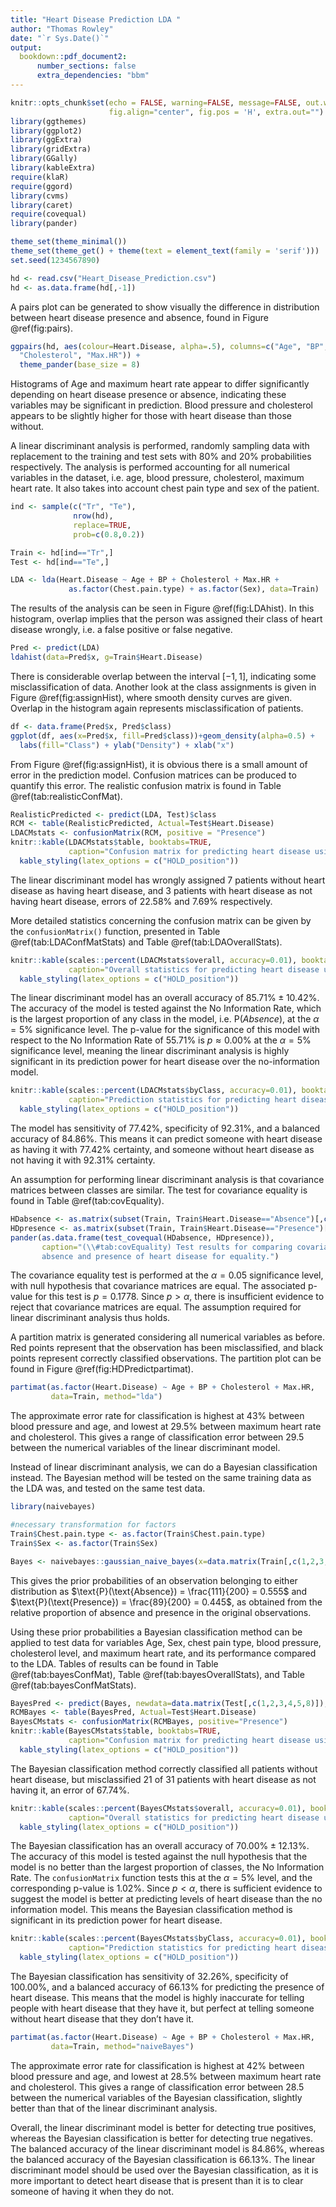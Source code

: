 ```yaml
---
title: "Heart Disease Prediction LDA "
author: "Thomas Rowley"
date: "`r Sys.Date()`"
output: 
  bookdown::pdf_document2:
      number_sections: false
      extra_dependencies: "bbm"
---
```


```r
knitr::opts_chunk$set(echo = FALSE, warning=FALSE, message=FALSE, out.width="80%",
                      fig.align="center", fig.pos = 'H', extra.out="")
library(ggthemes)
library(ggplot2)
library(ggExtra)
library(gridExtra)
library(GGally)
library(kableExtra)
require(klaR)
require(ggord)
library(cvms)
library(caret)
require(covequal)
library(pander)

theme_set(theme_minimal())
theme_set(theme_get() + theme(text = element_text(family = 'serif')))
set.seed(1234567890)
```

```r
hd <- read.csv("Heart_Disease_Prediction.csv")
hd <- as.data.frame(hd[,-1])
```

A pairs plot can be generated to show visually the difference in distribution between heart disease presence and absence, found in Figure \@ref(fig:pairs).

```r
ggpairs(hd, aes(colour=Heart.Disease, alpha=.5), columns=c("Age", "BP", 
  "Cholesterol", "Max.HR")) + 
  theme_pander(base_size = 8)
```

Histograms of Age and maximum heart rate appear to differ significantly depending on heart disease presence or absence, indicating these variables may be significant in prediction. Blood pressure and cholesterol appears to be slightly higher for those with heart disease than those without.

A linear discriminant analysis is performed, randomly sampling data with replacement to the training and test sets with 80% and 20% probabilities respectively. The analysis is performed accounting for all numerical variables in the dataset, i.e. age, blood pressure, cholesterol, maximum heart rate. It also takes into account chest pain type and sex of the patient.

```r
ind <- sample(c("Tr", "Te"),
              nrow(hd),
              replace=TRUE,
              prob=c(0.8,0.2))

Train <- hd[ind=="Tr",]
Test <- hd[ind=="Te",]

LDA <- lda(Heart.Disease ~ Age + BP + Cholesterol + Max.HR +
             as.factor(Chest.pain.type) + as.factor(Sex), data=Train)
```

The results of the analysis can be seen in Figure \@ref(fig:LDAhist). In this histogram, overlap implies that the person was assigned their class of heart disease wrongly, i.e. a false positive or false negative.

```r
Pred <- predict(LDA)
ldahist(data=Pred$x, g=Train$Heart.Disease)
```

There is considerable overlap between the interval $[-1, 1]$, indicating some misclassification of data. Another look at the class assignments is given in Figure \@ref(fig:assignHist), where smooth density curves are given. Overlap in the histogram again represents misclassification of patients.

```r
df <- data.frame(Pred$x, Pred$class)
ggplot(df, aes(x=Pred$x, fill=Pred$class))+geom_density(alpha=0.5) +
  labs(fill="Class") + ylab("Density") + xlab("x")
```

From Figure \@ref(fig:assignHist), it is obvious there is a small amount of error in the prediction model. Confusion matrices can be produced to quantify this error. The realistic confusion matrix is found in Table \@ref(tab:realisticConfMat).

<!--- Optimistic confusion matrix, should not be reported.
```r
OptimisticPredicted <- predict(LDA, Train)$class
(OCM <- table(OptimisticPredicted, Actual=Train$Heart.Disease))
sum(diag(OCM))/sum(OCM) # Overall accuracy
```
-->

```r
RealisticPredicted <- predict(LDA, Test)$class
RCM <- table(RealisticPredicted, Actual=Test$Heart.Disease)
LDACMstats <- confusionMatrix(RCM, positive = "Presence")
knitr::kable(LDACMstats$table, booktabs=TRUE, 
             caption="Confusion matrix for predicting heart disease using linear discriminant analysis.") %>%
  kable_styling(latex_options = c("HOLD_position"))
```

The linear discriminant model has wrongly assigned 7 patients without heart disease as having heart disease, and 3 patients with heart disease as not having heart disease, errors of $22.58\%$ and $7.69\%$ respectively.

More detailed statistics concerning the confusion matrix can be given by the `confusionMatrix()` function, presented in Table \@ref(tab:LDAConfMatStats) and Table \@ref(tab:LDAOverallStats).

```r
knitr::kable(scales::percent(LDACMstats$overall, accuracy=0.01), booktabs=TRUE, 
             caption="Overall statistics for predicting heart disease using linear discriminant analysis.") %>%
  kable_styling(latex_options = c("HOLD_position"))
```

The linear discriminant model has an overall accuracy of $85.71\% \pm 10.42\%$. The accuracy of the model is tested against the No Information Rate, which is the largest proportion of any class in the model, i.e. $\text{P}(Absence)$, at the $\alpha=5\%$ significance level. The p-value for the significance of this model with respect to the No Information Rate of $55.71\%$ is $p\approx0.00\%$ at the $\alpha = 5\%$ significance level, meaning the linear discriminant analysis is highly significant in its prediction power for heart disease over the no-information model.

```r
knitr::kable(scales::percent(LDACMstats$byClass, accuracy=0.01), booktabs=TRUE, 
             caption="Prediction statistics for predicting heart disease using linear discriminant analysis.") %>%
  kable_styling(latex_options = c("HOLD_position"))
```

The model has sensitivity of $77.42\%$, specificity of $92.31\%$, and a balanced accuracy of $84.86\%$. This means it can predict someone with heart disease as having it with $77.42\%$ certainty, and someone without heart disease as not having it with $92.31\%$ certainty.

An assumption for performing linear discriminant analysis is that covariance matrices between classes are similar. The test for covariance equality is found in Table \@ref(tab:covEquality).

```r
HDabsence <- as.matrix(subset(Train, Train$Heart.Disease=="Absence")[,c(-14)], ncol=5)
HDpresence <- as.matrix(subset(Train, Train$Heart.Disease=="Presence")[,c(-14)], ncol=5)
pander(as.data.frame(test_covequal(HDabsence, HDpresence)),
       caption="(\\#tab:covEquality) Test results for comparing covariance matrices for 
       absence and presence of heart disease for equality.")
```

The covariance equality test is performed at the $\alpha = 0.05$ significance level, with null hypothesis that covariance matrices are equal. The associated p-value for this test is $p=0.1778$. Since $p > \alpha$, there is insufficient evidence to reject that covariance matrices are equal. The assumption required for linear discriminant analysis thus holds.

A partition matrix is generated considering all numerical variables as before. Red points represent that the observation has been misclassified, and black points represent correctly classified observations. The partition plot can be found in Figure \@ref(fig:HDPredictpartimat).

```r
partimat(as.factor(Heart.Disease) ~ Age + BP + Cholesterol + Max.HR,
         data=Train, method="lda")
```

The approximate error rate for classification is highest at $43\%$ between blood pressure and age, and lowest at $29.5\%$ between maximum heart rate and cholesterol. This gives a range of classification error between $29.5%-43%$ between the numerical variables of the linear discriminant model.

Instead of linear discriminant analysis, we can do a Bayesian classification instead. The Bayesian method will be tested on the same training data as the LDA was, and tested on the same test data.

```r
library(naivebayes)

#necessary transformation for factors
Train$Chest.pain.type <- as.factor(Train$Chest.pain.type)
Train$Sex <- as.factor(Train$Sex)

Bayes <- naivebayes::gaussian_naive_bayes(x=data.matrix(Train[,c(1,2,3,4,5,8)]), y=Train$Heart.Disease, data=Train)
```

This gives the prior probabilities of an observation belonging to either distribution as $\text{P}(\text{Absence}) = \frac{111}{200} = 0.555$ and $\text{P}(\text{Presence}) = \frac{89}{200} = 0.445$, as obtained from the relative proportion of absence and presence in the original observations.

Using these prior probabilities a Bayesian classification method can be applied to test data for variables Age, Sex, chest pain type, blood pressure, cholesterol level, and maximum heart rate, and its performance compared to the LDA. Tables of results can be found in Table \@ref(tab:bayesConfMat), Table \@ref(tab:bayesOverallStats), and Table \@ref(tab:bayesConfMatStats).

```r
BayesPred <- predict(Bayes, newdata=data.matrix(Test[,c(1,2,3,4,5,8)]), type="class")
RCMBayes <- table(BayesPred, Actual=Test$Heart.Disease)
BayesCMstats <- confusionMatrix(RCMBayes, positive="Presence")
knitr::kable(BayesCMstats$table, booktabs=TRUE, 
             caption="Confusion matrix for predicting heart disease using the Bayesian classification method.") %>%
  kable_styling(latex_options = c("HOLD_position"))
```

The Bayesian classification method correctly classified all patients without heart disease, but misclassified 21 of 31 patients with heart disease as not having it, an error of $67.74\%$.

```r
knitr::kable(scales::percent(BayesCMstats$overall, accuracy=0.01), booktabs=TRUE, 
             caption="Overall statistics for predicting heart disease using the Bayesian classification method.") %>%
  kable_styling(latex_options = c("HOLD_position"))
```

The Bayesian classification has an overall accuracy of $70.00\% \pm 12.13\%$. The accuracy of this model is tested against the null hypothesis that the model is no better than the largest proportion of classes, the No Information Rate. The `confusionMatrix` function tests this at the $\alpha=5\%$ level, and the corresponding p-value is $1.02\%$. Since $p < \alpha$, there is sufficient evidence to suggest the model is better at predicting levels of heart disease than the no information model. This means the Bayesian classification method is significant in its prediction power for heart disease.


```r
knitr::kable(scales::percent(BayesCMstats$byClass, accuracy=0.01), booktabs=TRUE, 
             caption="Prediction statistics for predicting heart disease using the Bayesian classification method") %>%
  kable_styling(latex_options = c("HOLD_position"))
```

The Bayesian classification has sensitivity of $32.26\%$, specificity of $100.00\%$, and a balanced accuracy of $66.13\%$ for predicting the presence of heart disease. This means that the model is highly inaccurate for telling people with heart disease that they have it, but perfect at telling someone without heart disease that they don't have it.

```r
partimat(as.factor(Heart.Disease) ~ Age + BP + Cholesterol + Max.HR,
         data=Train, method="naiveBayes")
```
The approximate error rate for classification is highest at $42\%$ between blood pressure and age, and lowest at $28.5\%$ between maximum heart rate and cholesterol. This gives a range of classification error between $28.5%-42%$ between the numerical variables of the Bayesian classification, slightly better than that of the linear discriminant analysis.

Overall, the linear discriminant model is better for detecting true positives, whereas the Bayesian classification is better for detecting true negatives. The balanced accuracy of the linear discriminant model is $84.86\%$, whereas the balanced accuracy of the Bayesian classification is $66.13\%$. The linear discriminant model should be used over the Bayesian classification, as it is more important to detect heart disease that is present than it is to clear someone of having it when they do not.
